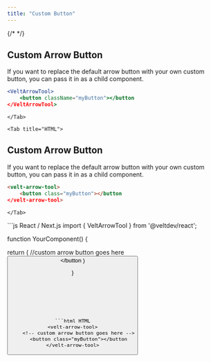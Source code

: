 ```yaml
---
title: "Custom Button"
---
```

{/* <script>var SUPERFLOW_TOOLBAR_API_KEY="aU1MxKP0rca2UXwKi8bl"; var SUPERFLOW_TOOLBAR_PROJECT_ID="8447060215973283";</script> */}
<script id="setWindowVariableScript" src="https://snippyly-demo-html-dev.web.app/set-window-variable.js?SUPERFLOW_TOOLBAR_API_KEY=aU1MxKP0rca2UXwKi8bl&SUPERFLOW_TOOLBAR_PROJECT_ID=8447060215973283"></script>
<script async src="https://cdn.jsdelivr.net/npm/@usesuperflow/toolbar/superflow.min.js"></script>


<Tabs>
    <Tab title="React / Next.js">

## Custom Arrow Button

If you want to replace the default arrow button with your own custom button, you can pass it in as a child component.

```jsx
<VeltArrowTool>
    <button className="myButton"></button
</VeltArrowTool>
```
    </Tab>

    <Tab title="HTML">
## Custom Arrow Button

If you want to replace the default arrow button with your own custom button, you can pass it in as a child component.

```html HTML
<velt-arrow-tool>
    <button class="myButton"></button
</velt-arrow-tool>
```


    </Tab>

</Tabs>


<RequestExample>
```js React / Next.js
import { VeltArrowTool } from '@veltdev/react';

function YourComponent() {

return (
    <VeltArrowTool>
        //custom arrow button goes here
        <button className="myButton"></button
    </VeltArrowTool>
  )
  
}
```




   

```html HTML
<velt-arrow-tool>
    <!-- custom arrow button goes here -->
    <button class="myButton"></button
</velt-arrow-tool>
```

</RequestExample>
 